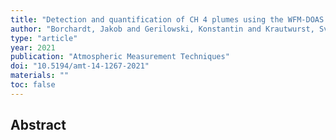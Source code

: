 ```yaml
---
title: "Detection and quantification of CH 4 plumes using the WFM-DOAS retrieval on AVIRIS-NG hyperspectral data"
author: "Borchardt, Jakob and Gerilowski, Konstantin and Krautwurst, Sven and Bovensmann, Heinrich and Thorpe, Andrew K and Thompson, David R and Frankenberg, Christian and Miller, Charles E and Duren, Riley M and Burrows, John Philip"
type: "article"
year: 2021
publication: "Atmospheric Measurement Techniques"
doi: "10.5194/amt-14-1267-2021"
materials: ""
toc: false
---
```


## Abstract


